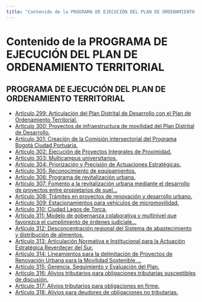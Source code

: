 ```yaml
---
title: "Contenido de la PROGRAMA DE EJECUCIÓN DEL PLAN DE ORDENAMIENTO TERRITORIAL"
---
```


# Contenido de la PROGRAMA DE EJECUCIÓN DEL PLAN DE ORDENAMIENTO TERRITORIAL

## PROGRAMA DE EJECUCIÓN DEL PLAN DE ORDENAMIENTO TERRITORIAL

- [Artículo 299: Articulación del Plan Distrital de Desarrollo con el Plan de Ordenamiento Territorial.](programa_de_ejecucion_del_plan_de_o/articulo_299.mdx)
- [Artículo 300: Proyectos de infraestructura de movilidad del Plan Distrital de Desarrollo.](programa_de_ejecucion_del_plan_de_o/articulo_300.mdx)
- [Artículo 301: Creación de la Comisión intersectorial del Programa Bogotá Ciudad Portuaria.](programa_de_ejecucion_del_plan_de_o/articulo_301.mdx)
- [Artículo 302: Ejecución de Proyectos Integrales de Proximidad.](programa_de_ejecucion_del_plan_de_o/articulo_302.mdx)
- [Artículo 303: Multicampus universitarios.](programa_de_ejecucion_del_plan_de_o/articulo_303.mdx)
- [Artículo 304: Priorización y Precisión de Actuaciones Estratégicas.](programa_de_ejecucion_del_plan_de_o/articulo_304.mdx)
- [Artículo 305: Reconocimiento de equipamientos.](programa_de_ejecucion_del_plan_de_o/articulo_305.mdx)
- [Artículo 306: Programa de revitalización urbana.](programa_de_ejecucion_del_plan_de_o/articulo_306.mdx)
- [Artículo 307: Fomento a la revitalización urbana mediante el desarrollo de proyectos entre propietarios de suel...](programa_de_ejecucion_del_plan_de_o/articulo_307.mdx)
- [Artículo 308: Trámites en proyectos de renovación y desarrollo urbano.](programa_de_ejecucion_del_plan_de_o/articulo_308.mdx)
- [Artículo 309: Estacionamientos para vehículos de micromovilidad.](programa_de_ejecucion_del_plan_de_o/articulo_309.mdx)
- [Artículo 310: Ciudad Lagos de Torca.](programa_de_ejecucion_del_plan_de_o/articulo_310.mdx)
- [Artículo 311: Modelo de gobernanza colaborativa y multinivel que favorezca el cumplimiento de órdenes judiciale...](programa_de_ejecucion_del_plan_de_o/articulo_311.mdx)
- [Artículo 312: Desconcentración regional del Sistema de abastecimiento y distribución de alimentos.](programa_de_ejecucion_del_plan_de_o/articulo_312.mdx)
- [Artículo 313: Articulación Normativa e Institucional para la Actuación Estratégica Reverdecer del Sur.](programa_de_ejecucion_del_plan_de_o/articulo_313.mdx)
- [Artículo 314: Lineamientos para la delimitación de Proyectos de Renovación Urbana para la Movilidad Sostenible ...](programa_de_ejecucion_del_plan_de_o/articulo_314.mdx)
- [Artículo 315: Gerencia, Seguimiento y Evaluación del Plan.](programa_de_ejecucion_del_plan_de_o/articulo_315.mdx)
- [Artículo 316: Alivios tributarios para obligaciones tributarias susceptibles de discusión.](programa_de_ejecucion_del_plan_de_o/articulo_316.mdx)
- [Artículo 317: Alivios tributarios para obligaciones en firme.](programa_de_ejecucion_del_plan_de_o/articulo_317.mdx)
- [Artículo 318: Alivios 	para 	deudores 	de 	obligaciones 	no tributarias.](programa_de_ejecucion_del_plan_de_o/articulo_318.mdx)

